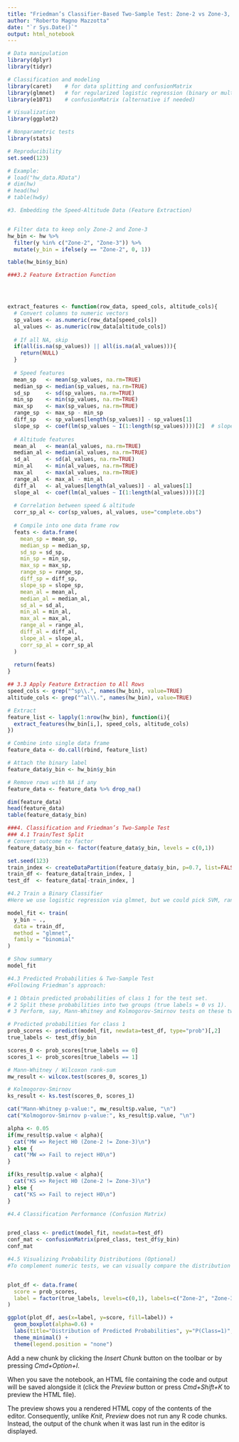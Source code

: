 ```yaml
---
title: "Friedman’s Classifier-Based Two-Sample Test: Zone-2 vs Zone-3, Extended Null Discussion"
author: "Roberto Magno Mazzotta"
date: "`r Sys.Date()`"
output: html_notebook
---
```




```r
# Data manipulation
library(dplyr)
library(tidyr)

# Classification and modeling
library(caret)    # for data splitting and confusionMatrix
library(glmnet)   # for regularized logistic regression (binary or multinomial)
library(e1071)    # confusionMatrix (alternative if needed)

# Visualization
library(ggplot2)

# Nonparametric tests
library(stats)

# Reproducibility
set.seed(123)

# Example:
# load("hw_data.RData")
# dim(hw)
# head(hw)
# table(hw$y)

```

```r
#3. Embedding the Speed-Altitude Data (Feature Extraction)


# Filter data to keep only Zone-2 and Zone-3
hw_bin <- hw %>%
  filter(y %in% c("Zone-2", "Zone-3")) %>%
  mutate(y_bin = ifelse(y == "Zone-2", 0, 1))

table(hw_bin$y_bin)


```


```r

###3.2 Feature Extraction Function




extract_features <- function(row_data, speed_cols, altitude_cols){
  # Convert columns to numeric vectors
  sp_values <- as.numeric(row_data[speed_cols])
  al_values <- as.numeric(row_data[altitude_cols])
  
  # If all NA, skip
  if(all(is.na(sp_values)) || all(is.na(al_values))){
    return(NULL)
  }
  
  # Speed features
  mean_sp   <- mean(sp_values, na.rm=TRUE)
  median_sp <- median(sp_values, na.rm=TRUE)
  sd_sp     <- sd(sp_values, na.rm=TRUE)
  min_sp    <- min(sp_values, na.rm=TRUE)
  max_sp    <- max(sp_values, na.rm=TRUE)
  range_sp  <- max_sp - min_sp
  diff_sp   <- sp_values[length(sp_values)] - sp_values[1]
  slope_sp  <- coef(lm(sp_values ~ I(1:length(sp_values))))[2]  # slope over time
  
  # Altitude features
  mean_al   <- mean(al_values, na.rm=TRUE)
  median_al <- median(al_values, na.rm=TRUE)
  sd_al     <- sd(al_values, na.rm=TRUE)
  min_al    <- min(al_values, na.rm=TRUE)
  max_al    <- max(al_values, na.rm=TRUE)
  range_al  <- max_al - min_al
  diff_al   <- al_values[length(al_values)] - al_values[1]
  slope_al  <- coef(lm(al_values ~ I(1:length(al_values))))[2]
  
  # Correlation between speed & altitude
  corr_sp_al <- cor(sp_values, al_values, use="complete.obs")
  
  # Compile into one data frame row
  feats <- data.frame(
    mean_sp = mean_sp,
    median_sp = median_sp,
    sd_sp = sd_sp,
    min_sp = min_sp,
    max_sp = max_sp,
    range_sp = range_sp,
    diff_sp = diff_sp,
    slope_sp = slope_sp,
    mean_al = mean_al,
    median_al = median_al,
    sd_al = sd_al,
    min_al = min_al,
    max_al = max_al,
    range_al = range_al,
    diff_al = diff_al,
    slope_al = slope_al,
    corr_sp_al = corr_sp_al
  )
  
  return(feats)
}

```


```r
## 3.3 Apply Feature Extraction to All Rows
speed_cols <- grep("^sp\\.", names(hw_bin), value=TRUE)
altitude_cols <- grep("^al\\.", names(hw_bin), value=TRUE)

# Extract
feature_list <- lapply(1:nrow(hw_bin), function(i){
  extract_features(hw_bin[i,], speed_cols, altitude_cols)
})

# Combine into single data frame
feature_data <- do.call(rbind, feature_list)

# Attach the binary label
feature_data$y_bin <- hw_bin$y_bin

# Remove rows with NA if any
feature_data <- feature_data %>% drop_na()

dim(feature_data)
head(feature_data)
table(feature_data$y_bin)

```


```r
###4. Classification and Friedman’s Two-Sample Test
### 4.1 Train/Test Split
# Convert outcome to factor
feature_data$y_bin <- factor(feature_data$y_bin, levels = c(0,1))

set.seed(123)
train_index <- createDataPartition(feature_data$y_bin, p=0.7, list=FALSE)
train_df <- feature_data[train_index, ]
test_df  <- feature_data[-train_index, ]

```


```r


#4.2 Train a Binary Classifier
#Here we use logistic regression via glmnet, but we could pick SVM, random forest, etc.

model_fit <- train(
  y_bin ~ ., 
  data = train_df,
  method = "glmnet",
  family = "binomial"
)

# Show summary
model_fit


```

```r
#4.3 Predicted Probabilities & Two-Sample Test
#Following Friedman’s approach:

# 1 Obtain predicted probabilities of class 1 for the test set.
# 2 Split these probabilities into two groups (true labels = 0 vs 1).
# 3 Perform, say, Mann-Whitney and Kolmogorov-Smirnov tests on these two sets of scores.

# Predicted probabilities for class 1
prob_scores <- predict(model_fit, newdata=test_df, type="prob")[,2]
true_labels <- test_df$y_bin

scores_0 <- prob_scores[true_labels == 0]
scores_1 <- prob_scores[true_labels == 1]

# Mann-Whitney / Wilcoxon rank-sum
mw_result <- wilcox.test(scores_0, scores_1)

# Kolmogorov-Smirnov
ks_result <- ks.test(scores_0, scores_1)

cat("Mann-Whitney p-value:", mw_result$p.value, "\n")
cat("Kolmogorov-Smirnov p-value:", ks_result$p.value, "\n")

alpha <- 0.05
if(mw_result$p.value < alpha){
  cat("MW => Reject H0 (Zone-2 != Zone-3)\n")
} else {
  cat("MW => Fail to reject H0\n")
}

if(ks_result$p.value < alpha){
  cat("KS => Reject H0 (Zone-2 != Zone-3)\n")
} else {
  cat("KS => Fail to reject H0\n")
}

```




```r
#4.4 Classification Performance (Confusion Matrix)


pred_class <- predict(model_fit, newdata=test_df)
conf_mat <- confusionMatrix(pred_class, test_df$y_bin)
conf_mat

```

```r


#4.5 Visualizing Probability Distributions (Optional)
#To complement numeric tests, we can visually compare the distribution of predicted scores for each class. For instance, we can create a boxplot or density plot:


plot_df <- data.frame(
  score = prob_scores,
  label = factor(true_labels, levels=c(0,1), labels=c("Zone-2", "Zone-3"))
)

```



```r

ggplot(plot_df, aes(x=label, y=score, fill=label)) +
  geom_boxplot(alpha=0.6) +
  labs(title="Distribution of Predicted Probabilities", y="P(Class=1)", x="True Class") +
  theme_minimal() +
  theme(legend.position = "none")


```

Add a new chunk by clicking the *Insert Chunk* button on the toolbar or by pressing *Cmd+Option+I*.

When you save the notebook, an HTML file containing the code and output will be saved alongside it (click the *Preview* button or press *Cmd+Shift+K* to preview the HTML file). 

The preview shows you a rendered HTML copy of the contents of the editor. Consequently, unlike *Knit*, *Preview* does not run any R code chunks. Instead, the output of the chunk when it was last run in the editor is displayed.

